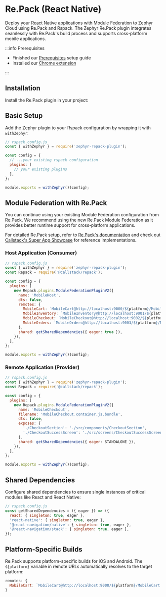 
# Re.Pack (React Native)

Deploy your React Native applications with Module Federation to Zephyr Cloud using Re.Pack and Rspack. The Zephyr Re.Pack plugin integrates seamlessly with Re.Pack's build process and supports cross-platform mobile applications.

:::info Prerequisites

- Finished our [Prerequisites](/getting-started/installation) setup guide
- Installed our [Chrome extension](https://chromewebstore.google.com/detail/zephyr-mission-control/liflhldchhinbaeplljlplhnbkdidedn)

:::

<CodemodDisclaimer />

## Installation

Install the Re.Pack plugin in your project:

<PackageManagerTabs command="add --dev zephyr-repack-plugin" />

## Basic Setup

Add the Zephyr plugin to your Rspack configuration by wrapping it with `withZephyr`:

```javascript
// rspack.config.js
const { withZephyr } = require('zephyr-repack-plugin');

const config = {
  // ...your existing rspack configuration
  plugins: [
    // your existing plugins
  ],
};

module.exports = withZephyr()(config);
```

## Module Federation with Re.Pack

You can continue using your existing Module Federation configuration from Re.Pack. We recommend using the new Re.Pack Module Federation as it provides better runtime support for cross-platform applications.

For detailed Re.Pack setup, refer to [Re.Pack's documentation](https://re-pack.dev) and check out [Callstack's Super App Showcase](https://github.com/callstack/super-app-showcase) for reference implementations.

### Host Application (Consumer)

```javascript
// rspack.config.js
const { withZephyr } = require('zephyr-repack-plugin');
const Repack = require('@callstack/repack');

const config = {
  plugins: [
    new Repack.plugins.ModuleFederationPluginV2({
      name: 'MobileHost',
      dts: false,
      remotes: {
        MobileCart: `MobileCart@http://localhost:9000/${platform}/MobileCart.container.js.bundle`,
        MobileInventory: `MobileInventory@http://localhost:9001/${platform}/MobileInventory.container.js.bundle`,
        MobileCheckout: `MobileCheckout@http://localhost:9002/${platform}/MobileCheckout.container.js.bundle`,
        MobileOrders: `MobileOrders@http://localhost:9003/${platform}/MobileOrders.container.js.bundle`,
      },
      shared: getSharedDependencies({ eager: true }),
    }),
  ],
};

module.exports = withZephyr()(config);
```

### Remote Application (Provider)

```javascript
// rspack.config.js
const { withZephyr } = require('zephyr-repack-plugin');
const Repack = require('@callstack/repack');

const config = {
  plugins: [
    new Repack.plugins.ModuleFederationPluginV2({
      name: 'MobileCheckout',
      filename: 'MobileCheckout.container.js.bundle',
      dts: false,
      exposes: {
        './CheckoutSection': './src/components/CheckoutSection',
        './CheckoutSuccessScreen': './src/screens/CheckoutSuccessScreen',
      },
      shared: getSharedDependencies({ eager: STANDALONE }),
    }),
  ],
};

module.exports = withZephyr()(config);
```

## Shared Dependencies

Configure shared dependencies to ensure single instances of critical modules like React and React Native:

```javascript
// rspack.config.js
const getSharedDependencies = ({ eager }) => ({
  react: { singleton: true, eager },
  'react-native': { singleton: true, eager },
  '@react-navigation/native': { singleton: true, eager },
  '@react-navigation/stack': { singleton: true, eager },
});
```

## Platform-Specific Builds

Re.Pack supports platform-specific builds for iOS and Android. The `${platform}` variable in remote URLs automatically resolves to the target platform:

```javascript
remotes: {
  MobileCart: `MobileCart@http://localhost:9000/${platform}/MobileCart.container.js.bundle`,
}
```
